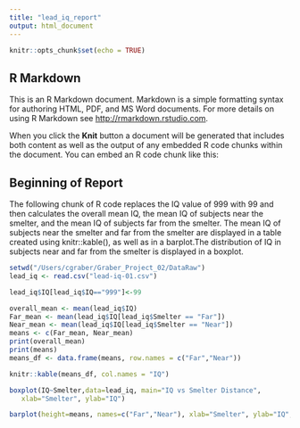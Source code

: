 ```yaml
---
title: "lead_iq_report"
output: html_document
---
```


```r
knitr::opts_chunk$set(echo = TRUE)
```

## R Markdown

This is an R Markdown document. Markdown is a simple formatting syntax for authoring HTML, PDF, and MS Word documents. For more details on using R Markdown see <http://rmarkdown.rstudio.com>.

When you click the **Knit** button a document will be generated that includes both content as well as the output of any embedded R code chunks within the document. You can embed an R code chunk like this:


## Beginning of Report ############################################################################## 

The following chunk of R code replaces the IQ value of 999 with 99 and then calculates the overall mean IQ, the mean IQ of subjects near the smelter, and the mean IQ of subjects far from the smelter. The mean IQ of subjects near the smelter and far from the smelter are displayed in a table created using knitr::kable(), as well as in a barplot.The distribution of IQ in subjects near and far from the smelter is displayed in a boxplot.


```r
setwd("/Users/cgraber/Graber_Project_02/DataRaw")
lead_iq <- read.csv("lead-iq-01.csv")

lead_iq$IQ[lead_iq$IQ=="999"]<-99

overall_mean <- mean(lead_iq$IQ)
Far_mean <- mean(lead_iq$IQ[lead_iq$Smelter == "Far"])
Near_mean <- mean(lead_iq$IQ[lead_iq$Smelter == "Near"])
means <- c(Far_mean, Near_mean)
print(overall_mean)
print(means)
means_df <- data.frame(means, row.names = c("Far","Near"))

knitr::kable(means_df, col.names = "IQ")

boxplot(IQ~Smelter,data=lead_iq, main="IQ vs Smelter Distance",
   xlab="Smelter", ylab="IQ") 

barplot(height=means, names=c("Far","Near"), xlab="Smelter", ylab="IQ", main="IQ vs Smelter Distance", ylim=range(pretty(c(0, 110))))

```


